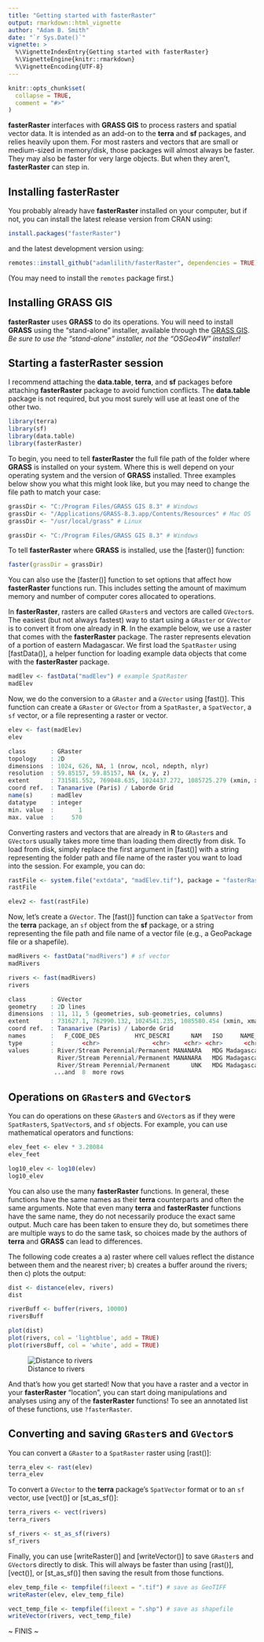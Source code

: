 ```yaml
---
title: "Getting started with fasterRaster"
output: rmarkdown::html_vignette
author: "Adam B. Smith"
date: "`r Sys.Date()`"
vignette: >
  %\VignetteIndexEntry{Getting started with fasterRaster}
  %\VignetteEngine{knitr::rmarkdown}
  %\VignetteEncoding{UTF-8}
---
```


```r
knitr::opts_chunk$set(
  collapse = TRUE,
  comment = "#>"
)
```
**fasterRaster** interfaces with **GRASS GIS** to process rasters and spatial vector data. It is intended as an add-on to the **terra** and **sf** packages, and relies heavily upon them. For most rasters and vectors that are small or medium-sized in memory/disk, those packages will almost always be faster. They may also be faster for very large objects.  But when they aren't, **fasterRaster** can step in.

## Installing **fasterRaster**

You probably already have **fasterRaster** installed on your computer, but if not, you can install the latest release version from CRAN using:
```r
install.packages("fasterRaster")
```
and the latest development version using:
```r
remotes::install_github("adamlilith/fasterRaster", dependencies = TRUE)
```
(You may need to install the `remotes` package first.)

## Installing **GRASS GIS**

**fasterRaster** uses **GRASS** to do its operations. You will need to install **GRASS** using the "stand-alone" installer, available through the [GRASS GIS](https://grass.osgeo.org/). *Be sure to use the "stand-alone" installer, not the "OSGeo4W" installer!*

## Starting a **fasterRaster** session

I recommend attaching the **data.table**, **terra**, and **sf** packages before attaching **fasterRaster** package to avoid function conflicts. The **data.table** package is not required, but you most surely will use at least one of the other two.
```r
library(terra)
library(sf)
library(data.table)
library(fasterRaster)
```
To begin, you need to tell **fasterRaster** the full file path of the folder where **GRASS** is installed on your system. Where this is well depend on your operating system and the version of **GRASS** installed.  Three examples below show you what this might look like, but you may need to change the file path to match your case:

```r
grassDir <- "C:/Program Files/GRASS GIS 8.3" # Windows
grassDir <- "/Applications/GRASS-8.3.app/Contents/Resources" # Mac OS
grassDir <- "/usr/local/grass" # Linux
```
```r
grassDir <- "C:/Program Files/GRASS GIS 8.3" # Windows
```
To tell **fasterRaster** where **GRASS** is installed, use the [faster()] function:

```r
faster(grassDir = grassDir)
```
You can also use the [faster()] function to set options that affect how **fasterRaster** functions run. This includes setting the amount of maximum memory and number of computer cores allocated to operations.

In **fasterRaster**, rasters are called `GRaster`s and vectors are called `GVector`s. The easiest (but not always fastest) way to start using a `GRaster` or `GVector` is to convert it from one already in **R**. In the example below, we use a raster that comes with the **fasterRaster** package. The raster represents elevation of a portion of eastern Madagascar. We first load the `SpatRaster` using [fastData()], a helper function for loading example data objects that come with the **fasterRaster** package.
```r
madElev <- fastData("madElev") # example SpatRaster
madElev
```

Now, we do the conversion to a `GRaster` and a `GVector` using [fast()]. This function can create a `GRaster` or `GVector` from a `SpatRaster`, a `SpatVector`, a `sf` vector, or a file representing a raster or vector.
```r
elev <- fast(madElev)
elev

class       : GRaster
topology    : 2D 
dimensions  : 1024, 626, NA, 1 (nrow, ncol, ndepth, nlyr)
resolution  : 59.85157, 59.85157, NA (x, y, z)
extent      : 731581.552, 769048.635, 1024437.272, 1085725.279 (xmin, xmax, ymin, ymax)
coord ref.  : Tananarive (Paris) / Laborde Grid 
name(s)     : madElev 
datatype    : integer 
min. value  :       1 
max. value  :     570
```
Converting rasters and vectors that are already in **R** to `GRaster`s and `GVector`s usually takes more time than loading them directly from disk. To load from disk, simply replace the first argument in [fast()] with a string representing the folder path and file name of the raster you want to load into the session. For example, you can do:

```r
rastFile <- system.file("extdata", "madElev.tif"), package = "fasterRaster")
rastFile

elev2 <- fast(rastFile)
```

Now, let's create a `GVector`. The [fast()] function can take a `SpatVector` from the **terra** package, an `sf` object from the **sf** package, or a string representing the file path and file name of a vector file (e.g., a GeoPackage file or a shapefile).
```r
madRivers <- fastData("madRivers") # sf vector
madRivers

rivers <- fast(madRivers)
rivers

class       : GVector
geometry    : 2D lines 
dimensions  : 11, 11, 5 (geometries, sub-geometries, columns)
extent      : 731627.1, 762990.132, 1024541.235, 1085580.454 (xmin, xmax, ymin, ymax)
coord ref.  : Tananarive (Paris) / Laborde Grid 
names       :   F_CODE_DES          HYC_DESCRI      NAM   ISO     NAME_0 
type        :        <chr>               <chr>    <chr> <chr>      <chr> 
values      : River/Stream Perennial/Permanent MANANARA   MDG Madagascar 
              River/Stream Perennial/Permanent MANANARA   MDG Madagascar 
              River/Stream Perennial/Permanent      UNK   MDG Madagascar 
             ...and  8  more rows
```
## Operations on `GRaster`s and `GVector`s

You can do operations on these `GRaster`s and `GVector`s as if they were `SpatRaster`s, `SpatVector`s, and `sf` objects. For example, you can use mathematical operators and functions:

```r
elev_feet <- elev * 3.28084
elev_feet

log10_elev <- log10(elev)
log10_elev
```

You can also use the many **fasterRaster** functions. In general, these functions have the same names as their **terra** counterparts and often the same arguments. Note that even many **terra** and **fasterRaster** functions have the same name, they do not necessarily produce the exact same output. Much care has been taken to ensure they do, but sometimes there are multiple ways to do the same task, so choices made by the authors of **terra** and **GRASS** can lead to differences.

The following code creates a a) raster where cell values reflect the distance between them and the nearest river; b) creates a buffer around the rivers; then c) plots the output:
```r
dist <- distance(elev, rivers)
dist

riverBuff <- buffer(rivers, 10000)
riversBuff

plot(dist)
plot(rivers, col = 'lightblue', add = TRUE)
plot(riversBuff, col = 'white', add = TRUE)
```

![Distance to rivers](dist_to_rivers.png")

And that's how you get started! Now that you have a raster and a vector in your **fasterRaster** "location", you can start doing manipulations and analyses using any of the **fasterRaster** functions!  To see an annotated list of these functions, use `?fasterRaster`.

## Converting and saving `GRaster`s and `GVector`s

You can convert a `GRaster` to a `SpatRaster` raster using [rast()]:
```r
terra_elev <- rast(elev)
terra_elev
```
To convert a `GVector` to the **terra** package's `SpatVector` format or to an `sf` vector, use [vect()] or [st_as_sf()]:
```r
terra_rivers <- vect(rivers)
terra_rivers

sf_rivers <- st_as_sf(rivers)
sf_rivers
```

Finally, you can use [writeRaster()] and [writeVector()] to save `GRaster`s and `GVector`s directly to disk. This will always be faster than using [rast()], [vect()], or [st_as_sf()] then saving the result from those functions.
```r
elev_temp_file <- tempfile(fileext = ".tif") # save as GeoTIFF
writeRaster(elev, elev_temp_file)

vect_temp_file <- tempfile(fileext = ".shp") # save as shapefile
writeVector(rivers, vect_temp_file)
```

~ FINIS ~
